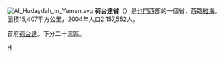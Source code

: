 [[File:Al_Hudaydah_in_Yemen.svg|thumb]]
'''荷台達省'''（{{lang-ar|محافظة الحديدة|}}）是[[也門|也門]]西部的一個省，西臨[[紅海|紅海]]。面積15,407平方公里，2004年人口2,157,552人。

首府[[荷台達|荷台達]]。下分二十三區。

{{葉門行政區劃}}

[[Category:也門行政區劃|H]]
{{stub}}